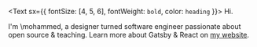 <Text sx={{ fontSize: [4, 5, 6], fontWeight: `bold`, color: `heading` }}>
  Hi.
</Text>

I'm \mohammed, a designer turned software engineer passionate about open source & teaching. Learn more about Gatsby & React on [my website](https://www.lekoarts.de?utm_source=minimal-blog&utm_medium=Starter).
